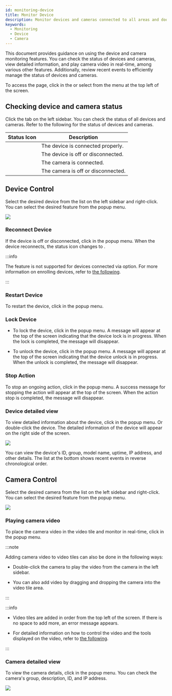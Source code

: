 ```yaml
---
id: monitoring-device
title: Monitor Device
description: Monitor devices and cameras connected to all areas and doors in real time. Efficient management is possible through various features, including checking the status of devices and cameras, viewing detailed information, and playing camera video.
keywords:
  - Monitoring
  - Device
  - Camera
---
```


This document provides guidance on using the device and camera monitoring features. You can check the status of devices and cameras, view detailed information, and play camera video in real-time, among various other features. Additionally, review recent events to efficiently manage the status of devices and cameras.

To access the <Cmd sid='arena.title' /> page, click <Cmd sid='arena.title' /> in the <Cmd sid='shell.header.launcher' /> or select <Cmd sid='arena.title' /> from the menu at the top left of the screen.

## Checking device and camera status

Click the <Cmd sid='arena.tree.device.title' /> tab on the left sidebar. You can check the status of all devices and cameras. Refer to the following for the status of devices and cameras.

<div className='col2--20-80 overflow-x'>

|               Status Icon               | Description                        |
| :-------------------------------------: | ---------------------------------- |
|               <StatusOK/>               | The device is connected properly.  |
|              <StatusFail />             | The device is off or disconnected. |
|  <IcCamOk width='auto' height='35px'/>  | The camera is connected.           |
| <IcCamFail width='auto' height='35px'/> | The camera is off or disconnected. |

</div>

## Device Control

Select the desired device from the list on the left sidebar and right-click. You can select the desired feature from the popup menu.

<Image src='/img/biostarx-monitoring-device-popup.png' />

### Reconnect Device

If the device is off or disconnected, click <Cmd sid='arena.tree.contextMenu.reconnect' /> in the popup menu. When the device reconnects, the status icon changes to <StatusOK/>.

:::info

The <Cmd sid='arena.tree.contextMenu.reconnect' /> feature is not supported for devices connected via <Cmd sid='device.info.deviceToServerConnection' product='2' /> option. For more information on enrolling devices, refer to [the following](settings-adding-devices#setipaddress).

:::

### Restart Device

To restart the device, click <Cmd sid='arena.tree.contextMenu.reboot' /> in the popup menu. 

### Lock Device

* To lock the device, click <Cmd sid='arena.tree.contextMenu.deviceLock' /> in the popup menu. A message will appear at the top of the screen indicating that the device lock is in progress. When the lock is completed, the message will disappear.

* To unlock the device, click <Cmd sid='arena.tree.contextMenu.deviceUnlock' /> in the popup menu. A message will appear at the top of the screen indicating that the device unlock is in progress. When the unlock is completed, the message will disappear.

### Stop Action

To stop an ongoing action, click <Cmd sid='arena.tree.contextMenu.stopAction' /> in the popup menu. A success message for stopping the action will appear at the top of the screen. When the action stop is completed, the message will disappear.

### Device detailed view

To view detailed information about the device, click <Cmd sid='arena.tree.contextMenu.viewDetail' /> in the popup menu. Or double-click the device. The detailed information of the device will appear on the right side of the screen.

<Image src='/img/biostarx-monitoring-device-details.png' />

You can view the device's ID, group, model name, uptime, IP address, and other details. The <Cmd sid='arena.recentEvent' /> list at the bottom shows recent events in reverse chronological order.

## Camera Control

Select the desired camera from the list on the left sidebar and right-click. You can select the desired feature from the popup menu.

<Image src='/img/biostarx-monitoring-camera-popup.png' />

### Playing camera video

To place the camera video in the video tile and monitor in real-time, click <Cmd sid='arena.tree.contextMenu.openVideo' /> in the popup menu.

:::note

Adding camera video to video tiles can also be done in the following ways:

* Double-click the camera to play the video from the camera in the left sidebar. 

* You can also add video by dragging and dropping the camera into the video tile area.

:::

:::info

* Video tiles are added in order from the top left of the screen. If there is no space to add more, an error message appears.

* For detailed information on how to control the video and the tools displayed on the video, refer to [the following](monitoring-video).

:::

### Camera detailed view

To view the camera details, click <Cmd sid='arena.tree.contextMenu.viewDetail' /> in the popup menu. You can check the camera's group, description, ID, and IP address.

<Image src='/img/biostarx-monitoring-camera-details.png' />
